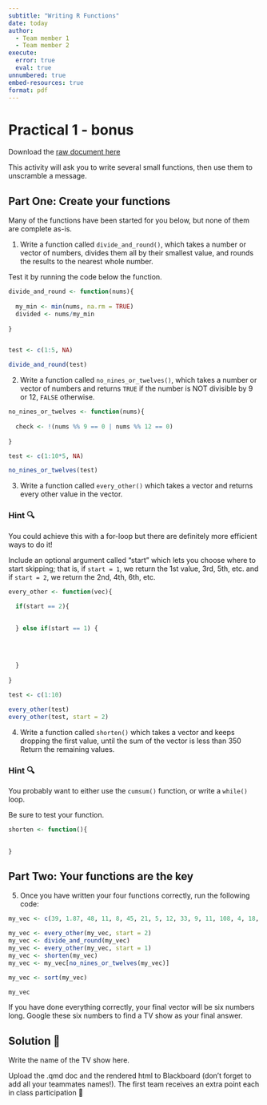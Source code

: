 ```yaml
---
subtitle: "Writing R Functions"
date: today
author: 
  - Team member 1
  - Team member 2
execute:
  error: true
  eval: true
unnumbered: true
embed-resources: true
format: pdf
---
```


# Practical 1 - bonus {.unnumbered}

Download the [raw document here](https://github.com/loreabad6/app-dev-gis/blob/main/practicals/Practical1-bonus/Practical1-bonus-Writing-Functions.qmd) 

This activity will ask you to write several small functions, then use them to unscramble a message.

## Part One: Create your functions

Many of the functions have been started for you below, but none of them are complete as-is.

1.  Write a function called `divide_and_round()`, which takes a number or vector of numbers, divides them all by their smallest value, and rounds the results to the nearest whole number.

Test it by running the code below the function.

```r
divide_and_round <- function(nums){
  
  my_min <- min(nums, na.rm = TRUE)
  divided <- nums/my_min
  
}


test <- c(1:5, NA)

divide_and_round(test)
```

2.  Write a function called `no_nines_or_twelves()`, which takes a number or vector of numbers and returns `TRUE` if the number is NOT divisible by 9 or 12, `FALSE` otherwise.

```r
no_nines_or_twelves <- function(nums){
  
  check <- !(nums %% 9 == 0 | nums %% 12 == 0)
  
}

test <- c(1:10*5, NA)

no_nines_or_twelves(test)
```

3.  Write a function called `every_other()` which takes a vector and returns every other value in the vector.

::: callout-tip
### Hint 🔍

You could achieve this with a for-loop but there are definitely more efficient ways to do it!
:::

Include an optional argument called "start" which lets you choose where to start skipping; that is, if `start = 1`, we return the 1st value, 3rd, 5th, etc. and if `start = 2`, we return the 2nd, 4th, 6th, etc.

```r
every_other <- function(vec){
  
  if(start == 2){

    
  } else if(start == 1) {
    
    
    
    
  }
  
}

test <- c(1:10)

every_other(test)
every_other(test, start = 2)
```

4.  Write a function called `shorten()` which takes a vector and keeps dropping the first value, until the sum of the vector is less than 350 Return the remaining values.

::: callout-tip
### Hint 🔍

You probably want to either use the `cumsum()` function, or write a `while()` loop.
:::


Be sure to test your function.

```r
shorten <- function(){

  
}

```

## Part Two: Your functions are the key

5.  Once you have written your four functions correctly, run the following code:

```r

my_vec <- c(39, 1.87, 48, 11, 8, 45, 21, 5, 12, 33, 9, 11, 108, 4, 18, 5, 16, 17, 8, 48, 27, 24, 4, 22, 12, 27, 23, 46, 42, 35, 15, 34, 36, 26, 18, 10, 18.21, 72.04, 36.9, 41.81, 29, 89.75, 34.03, 20.18, 48.74, 15.76, 31.86, 83.6, 43.55, 39.99, 23.55, 8.54, 24.71, 22.02, 9.71, 62.14, 35.46, 16.61, 15.66, 21.29, 30.52, 201.07, 45.81, 7.85, 30.13, 34.14, 22.62, 10.2, 6.02, 30.12, 10.64, 31.72, 24.57, 14.43, 43.37, 89.93, 44.72, 51.32, 13.62, 45.56, 22.96, 7.05, 29.99, 41.38, 26.59, 23.04, 19.82, 50.73, 39.56, 43.79, 30.22, 85.85, 5.78, 78.85, 29.52, 66.27, 44.06, 27.28, 24.43, 64.32, 3.35, 67.45, 46.72, 48.44, 48.65, 33.3, 40.28, 19.04)

my_vec <- every_other(my_vec, start = 2)
my_vec <- divide_and_round(my_vec)
my_vec <- every_other(my_vec, start = 1)
my_vec <- shorten(my_vec)
my_vec <- my_vec[no_nines_or_twelves(my_vec)]

my_vec <- sort(my_vec)

my_vec

```

If you have done everything correctly, your final vector will be six numbers long. Google these six numbers to find a TV show as your final answer.

::: callout-note
## Solution 🎉

Write the name of the TV show here.
:::

Upload the .qmd doc and the rendered html to Blackboard (don't forget to add all your teammates names!). The first team receives an extra point each in class participation 🏃
